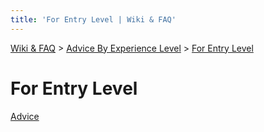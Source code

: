 ```yaml
---
title: 'For Entry Level | Wiki & FAQ'
---
```



[Wiki & FAQ](/wiki-faq) > [Advice By Experience Level](/wiki-faq/advice-by-experience-level) > [For Entry Level](/wiki-faq/advice-by-experience-level/for-entry-level)

<h1 className={styles.bigTitle}>For Entry Level</h1>

[Advice](/wiki-faq/advice-by-experience-level/for-entry-level/advice)
